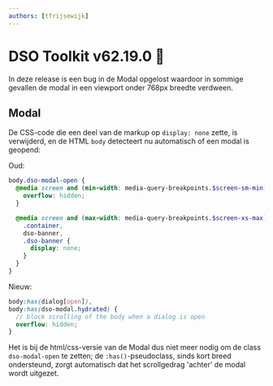 ```yaml
---
authors: [tfrijsewijk]
---
```


# DSO Toolkit v62.19.0 🎤

In deze release is een bug in de Modal opgelost waardoor in sommige gevallen de modal in een viewport onder 768px breedte verdween.

## Modal

De CSS-code die een deel van de markup op `display: none` zette, is verwijderd, en de HTML `body` detecteert nu automatisch of een modal is geopend:

Oud:

```scss
body.dso-modal-open {
  @media screen and (min-width: media-query-breakpoints.$screen-sm-min) {
    overflow: hidden;
  }

  @media screen and (max-width: media-query-breakpoints.$screen-xs-max) {
    .container,
    dso-banner,
    .dso-banner {
      display: none;
    }
  }
}
```

Nieuw:

```scss
body:has(dialog[open]),
body:has(dso-modal.hydrated) {
  // block scrolling of the body when a dialog is open
  overflow: hidden;
}
```

Het is bij de html/css-versie van de Modal dus niet meer nodig om de class `dso-modal-open` te zetten; de `:has()`-pseudoclass, sinds kort breed ondersteund, zorgt automatisch dat het scrollgedrag 'achter' de modal wordt uitgezet.
